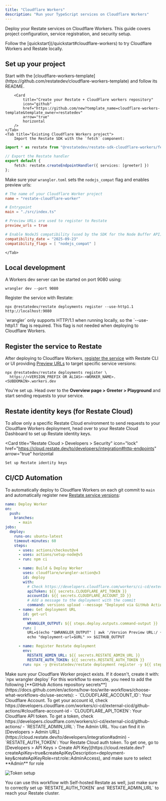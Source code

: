 ```yaml
---
title: "Cloudflare Workers"
description: "Run your TypeScript services on Cloudflare Workers"
---
```


Deploy your Restate services on Cloudflare Workers.
This guide covers project configuration, service registration, and security setup.

<Tip>
    Follow the [quickstart](/quickstart#cloudflare-workers) to try Cloudflare Workers and Restate locally.
</Tip>

## Set up your project

<Tabs>
    <Tab title="New project">
        Start with the [cloudflare-workers-template](https://github.com/restatedev/cloudflare-workers-template) and follow its README.

        <Card
            title="Create your Restate + CloudFlare workers repository"
            icon="github"
            href="https://github.com/new?template_name=cloudflare-workers-template&template_owner=restatedev"
            arrow="true"
            horizontal
        />
    </Tab>
    <Tab title="Existing Cloudflare Workers project">
        Import the Restate SDK with the `fetch` component:

```typescript
import * as restate from "@restatedev/restate-sdk-cloudflare-workers/fetch";

// Export the Restate handler
export default {
    fetch: restate.createEndpointHandler({ services: [greeter] })
};
```

Make sure your `wrangler.toml` sets the `nodejs_compat` flag and enables preview urls:
```toml {"CODE_LOAD::https://raw.githubusercontent.com/restatedev/examples/refs/heads/main/typescript/templates/cloudflare-worker/wrangler.toml"} 
# The name of your Cloudflare Worker project
name = "restate-cloudflare-worker"

# Entrypoint
main = "./src/index.ts"

# Preview URLs are used to register to Restate
preview_urls = true

# Enable NodeJS compatibility (used by the SDK for the Node Buffer API)
compatibility_date = "2025-09-23"
compatibility_flags = [ "nodejs_compat" ]
```
    </Tab>
</Tabs>

## Local development

A Workers dev server can be started on port 9080 using:

```shell
wrangler dev --port 9080
```

Register the service with Restate:

```shell
npx @restatedev/restate deployments register --use-http1.1 http://localhost:9080
```

<Note>
    `wrangler` only supports HTTP/1.1 when running locally, so the `--use-http1.1` flag is required. This flag is not needed when deploying to Cloudflare Workers.
</Note>

## Register the service to Restate

After deploying to Cloudflare Workers, [register the service](/services/versioning) with Restate CLI or UI providing [Preview URLs](https://developers.cloudflare.com/workers/configuration/previews/) to target specific service versions:

```shell
npx @restatedev/restate deployments register \
  https://<VERSION_PREFIX OR ALIAS>-<WORKER_NAME>.<SUBDOMAIN>.workers.dev
```

You're set up. Head over to the **Overview page > Greeter > Playground** and start sending requests to your service.

## Restate identity keys (for Restate Cloud)

To allow only a specific Restate Cloud environment to send requests to your Cloudflare Workers deployment,
head over to your Restate Cloud Dashboard to set up Restate identity keys.

<Card
    title="Restate Cloud > Developers > Security"
    icon="lock"
    href="https://cloud.restate.dev/to/developers/integration#http-endpoints"
    arrow="true"
    horizontal
>
    Set up Restate identity keys
</Card>

## CI/CD Automation

To automatically deploy to Cloudflare Workers on each git commit to `main` and automatically register new [Restate service versions](/services/versioning):

```yml
name: Deploy Worker
on:
  push:
    branches:
      - main
jobs:
  deploy:
    runs-on: ubuntu-latest
    timeout-minutes: 60
    steps:
      - uses: actions/checkout@v4
      - uses: actions/setup-node@v5
      - run: npm ci

      - name: Build & Deploy Worker
        uses: cloudflare/wrangler-action@v3
        id: deploy
        with:
          # Check https://developers.cloudflare.com/workers/ci-cd/external-cicd/github-actions/
          apiToken: ${{ secrets.CLOUDFLARE_API_TOKEN }}
          accountId: ${{ secrets.CLOUDFLARE_ACCOUNT_ID }}
          # Add a message to the deployment with the commit
          command: versions upload --message "Deployed via GitHub Actions - commit ${{ github.sha }}"
      - name: Get deployment URL
        id: get-url
        env:
          WRANGLER_OUTPUT: ${{ steps.deploy.outputs.command-output }}
        run: |
          URL=$(echo "$WRANGLER_OUTPUT" | awk '/Version Preview URL:/ {gsub(/.*Version Preview URL: /, ""); print}')
          echo "deployment-url=$URL" >> $GITHUB_OUTPUT

      - name: Register Restate deployment
        env:
          RESTATE_ADMIN_URL: ${{ secrets.RESTATE_ADMIN_URL }}
          RESTATE_AUTH_TOKEN: ${{ secrets.RESTATE_AUTH_TOKEN }}
        run: npx -y @restatedev/restate deployment register -y ${{ steps.get-url.outputs.deployment-url }}
```

<Note>
    Make sure your Cloudflare Worker project exists. If it doesn't, create it with: `npx wrangler deploy`
</Note>
For this workflow to execute, you need to add the following [**GitHub Actions repository secrets**](https://docs.github.com/en/actions/how-tos/write-workflows/choose-what-workflows-do/use-secrets):
- `CLOUDFLARE_ACCOUNT_ID`: Your Cloudflare Account. To get your account id, check https://developers.cloudflare.com/workers/ci-cd/external-cicd/github-actions/#cloudflare-account-id
- `CLOUDFLARE_API_TOKEN`: Your Cloudflare API token. To get a token, check https://developers.cloudflare.com/workers/ci-cd/external-cicd/github-actions/
- `RESTATE_ADMIN_URL`: The Admin URL. You can find it in [Developers > Admin URL](https://cloud.restate.dev/to/developers/integration#admin)
- `RESTATE_AUTH_TOKEN`: Your Restate Cloud auth token. To get one, go to [Developers > API Keys > Create API Key](https://cloud.restate.dev?createApiKey=true&createApiKeyDescription=deployment-key&createApiKeyRole=rst:role::AdminAccess), and make sure to select **Admin** for role


![Token setup](/img/services/deploy/deployment-token.png)

<AccordionGroup>
    <Accordion title={"Self-hosted Restate"}>
        You can use this workflow with Self-hosted Restate as well,
        just make sure to correctly set up `RESTATE_AUTH_TOKEN` and `RESTATE_ADMIN_URL` to reach your Restate cluster.
    </Accordion>
</AccordionGroup>
